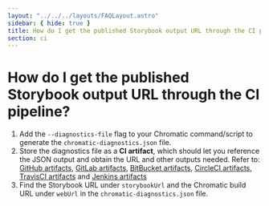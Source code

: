 ```yaml
---
layout: "../../../layouts/FAQLayout.astro"
sidebar: { hide: true }
title: How do I get the published Storybook output URL through the CI pipeline?
section: ci
---
```


# How do I get the published Storybook output URL through the CI pipeline?

1. Add the `--diagnostics-file` flag to your Chromatic command/script to generate the `chromatic-diagnostics.json` file.
2. Store the diagnostics file as a **CI artifact**, which should let you reference the JSON output and obtain the URL and other outputs needed.
Refer to: [GitHub artifacts](https://docs.github.com/en/actions/using-workflows/storing-workflow-data-as-artifacts), [GitLab artifacts](https://docs.gitlab.com/ee/ci/jobs/job_artifacts.html), [BitBucket artifacts](https://support.atlassian.com/bitbucket-cloud/docs/use-artifacts-in-steps/), [CircleCI artifacts](https://circleci.com/docs/artifacts/), [TravisCI artifacts](https://docs.travis-ci.com/user/uploading-artifacts/) and [Jenkins artifacts](https://www.jenkins.io/doc/pipeline/tour/tests-and-artifacts/)
3. Find the Storybook URL under `storybookUrl` and the Chromatic build URL under `webUrl` in the `chromatic-diagnostics.json` file.